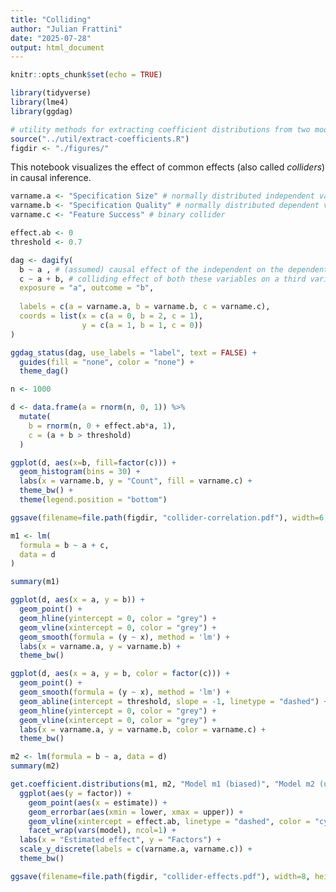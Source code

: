 ```yaml
---
title: "Colliding"
author: "Julian Frattini"
date: "2025-07-28"
output: html_document
---
```


```r
knitr::opts_chunk$set(echo = TRUE)

library(tidyverse)
library(lme4)
library(ggdag)

# utility methods for extracting coefficient distributions from two models
source("../util/extract-coefficients.R")
figdir <- "./figures/"
```

This notebook visualizes the effect of common effects (also called *colliders*) in causal inference.

```r
varname.a <- "Specification Size" # normally distributed independent variable
varname.b <- "Specification Quality" # normally distributed dependent variable
varname.c <- "Feature Success" # binary collider

effect.ab <- 0
threshold <- 0.7
```

```r
dag <- dagify(
  b ~ a , # (assumed) causal effect of the independent on the dependent variable
  c ~ a + b, # colliding effect of both these variables on a third variable
  exposure = "a", outcome = "b",
  
  labels = c(a = varname.a, b = varname.b, c = varname.c),
  coords = list(x = c(a = 0, b = 2, c = 1), 
                y = c(a = 1, b = 1, c = 0))
)

ggdag_status(dag, use_labels = "label", text = FALSE) +
  guides(fill = "none", color = "none") + 
  theme_dag()
```

```r
n <- 1000

d <- data.frame(a = rnorm(n, 0, 1)) %>% 
  mutate(
    b = rnorm(n, 0 + effect.ab*a, 1),
    c = (a + b > threshold)
  )
```

```r
ggplot(d, aes(x=b, fill=factor(c))) +
  geom_histogram(bins = 30) +
  labs(x = varname.b, y = "Count", fill = varname.c) +
  theme_bw() +
  theme(legend.position = "bottom")

ggsave(filename=file.path(figdir, "collider-correlation.pdf"), width=6, height=4)
```


```r
m1 <- lm( 
  formula = b ~ a + c,
  data = d
)

summary(m1)
```

```r
ggplot(d, aes(x = a, y = b)) +
  geom_point() +
  geom_hline(yintercept = 0, color = "grey") +
  geom_vline(xintercept = 0, color = "grey") +
  geom_smooth(formula = (y ~ x), method = 'lm') + 
  labs(x = varname.a, y = varname.b) +
  theme_bw()
```

```r
ggplot(d, aes(x = a, y = b, color = factor(c))) +
  geom_point() +
  geom_smooth(formula = (y ~ x), method = 'lm') + 
  geom_abline(intercept = threshold, slope = -1, linetype = "dashed") + 
  geom_hline(yintercept = 0, color = "grey") +
  geom_vline(xintercept = 0, color = "grey") +
  labs(x = varname.a, y = varname.b, color = varname.c) + 
  theme_bw()
```



```r
m2 <- lm(formula = b ~ a, data = d)
summary(m2)
```
```r
get.coefficient.distributions(m1, m2, "Model m1 (biased)", "Model m2 (unbiased)") %>% 
  ggplot(aes(y = factor)) +
    geom_point(aes(x = estimate)) + 
    geom_errorbar(aes(xmin = lower, xmax = upper)) +
    geom_vline(xintercept = effect.ab, linetype = "dashed", color = "cyan", linewidth = 0.9) + 
    facet_wrap(vars(model), ncol=1) +
  labs(x = "Estimated effect", y = "Factors") +
  scale_y_discrete(labels = c(varname.a, varname.c)) +
  theme_bw()

ggsave(filename=file.path(figdir, "collider-effects.pdf"), width=8, height=3)
```


